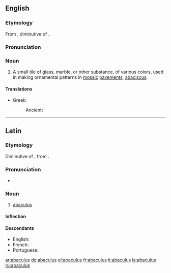 ==English==

===Etymology===
From {{etyl|la|en}} {{term|abaculus|lang=la}}, diminutive of {{term|abacus|lang=la}}.

===Pronunciation===
{{a|GenAm}} {{IPA|/əˈbæk.jə.ləs/}}

===Noun===
{{en-noun|abaculi}}

# {{archaic}} A small tile of glass, marble, or other substance, of various colors, used in making ornamental patterns in [[mosaic]] [[pavements]]; [[abaciscus]].

====Translations====
{{trans-top}}
* Greek:
*: Ancient: {{tø|grc|ἀβακίσκος|m|tr=abakiskos|sc=polytonic}}
{{trans-mid}}
{{trans-bottom}}
----

==Latin==

===Etymology===
Diminutive of {{term|abacus||a square board|lang=la}}, from {{etyl|grc|la}} {{term|ἄβαξ||board|tr=abax|lang=grc}}.

===Pronunciation===
* {{a|Classical}} {{IPA|/aˈba.ku.lus/|lang=la}}

===Noun===
{{la-noun|abaculus|abaculi|abaculī|m|second}}

# [[#English|abaculus]]

====Inflection====
{{la-decl-2nd|abacul}}

====Descendants====
* English: {{l/en|abaculus}}
* French: {{l/fr|abacule}}
* Portuguese: {{l/pt|abáculo}}

[[ar:abaculus]]
[[de:abaculus]]
[[el:abaculus]]
[[fr:abaculus]]
[[it:abaculus]]
[[la:abaculus]]
[[ru:abaculus]]